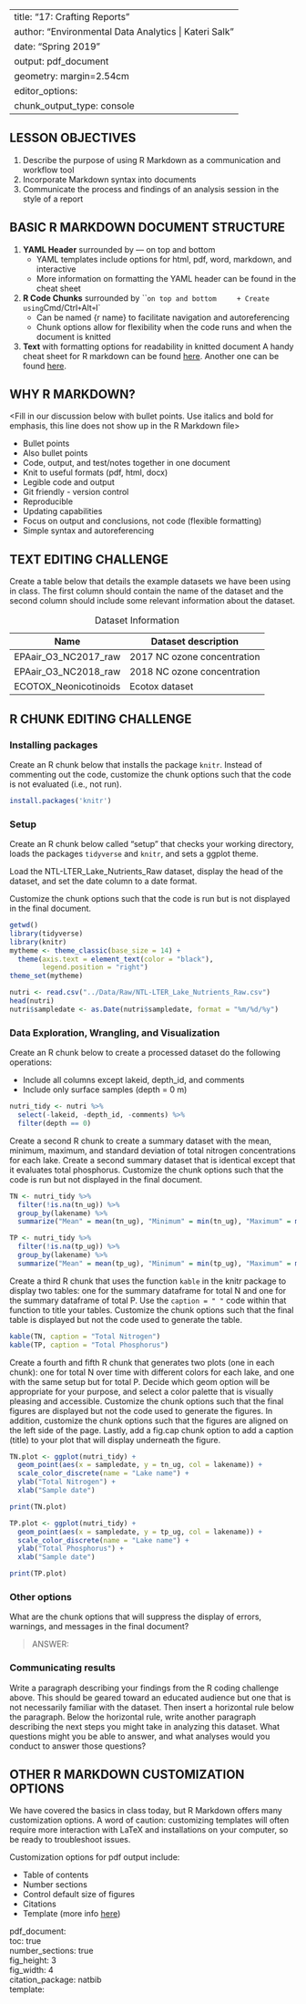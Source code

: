 
---
title: "17: Crafting Reports"
author: "Environmental Data Analytics | Kateri Salk"
date: "Spring 2019"
output: pdf_document
geometry: margin=2.54cm
editor_options: 
  chunk_output_type: console
---

## LESSON OBJECTIVES
1. Describe the purpose of using R Markdown as a communication and workflow tool
2. Incorporate Markdown syntax into documents
3. Communicate the process and findings of an analysis session in the style of a report

## BASIC R MARKDOWN DOCUMENT STRUCTURE

1. **YAML Header** surrounded by --- on top and bottom
    + YAML templates include options for html, pdf, word, markdown, and interactive
    + More information on formatting the YAML header can be found in the cheat sheet
2. **R Code Chunks** surrounded by ``` on top and bottom
    + Create using `Cmd/Ctrl` + `Alt` + `I`
    + Can be named {r name} to facilitate navigation and autoreferencing
    + Chunk options allow for flexibility when the code runs and when the document is knitted
3. **Text** with formatting options for readability in knitted document
A handy cheat sheet for R markdown can be found [here](https://www.rstudio.com/wp-content/uploads/2015/03/rmarkdown-reference.pdf). Another one can be found [here](https://www.rstudio.com/wp-content/uploads/2015/02/rmarkdown-cheatsheet.pdf).

## WHY R MARKDOWN?

<Fill in our discussion below with bullet points. Use italics and bold for emphasis, this line does not show up in the R Markdown file>

- Bullet points
+ Also bullet points
* Code, output, and test/notes together in one document
- Knit to useful formats (pdf, html, docx)
- Legible code and output
- Git friendly - version control
- Reproducible
- Updating capabilities
- Focus on output and conclusions, not code (flexible formatting)
- Simple syntax and autoreferencing

## TEXT EDITING CHALLENGE

Create a table below that details the example datasets we have been using in class. The first column should contain the name of the dataset and the second column should include some relevant information about the dataset.

Name                   | Dataset description
---------------------- | ----------------------
EPAair_O3_NC2017_raw   | 2017 NC ozone concentration
EPAair_O3_NC2018_raw   | 2018 NC ozone concentration
ECOTOX_Neonicotinoids  | Ecotox dataset

Table: Dataset Information

## R CHUNK EDITING CHALLENGE
### Installing packages
Create an R chunk below that installs the package `knitr`. Instead of commenting out the code, customize the chunk options such that the code is not evaluated (i.e., not run). 

```r
install.packages('knitr')
```

### Setup
Create an R chunk below called "setup" that checks your working directory, loads the packages `tidyverse` and `knitr`, and sets a ggplot theme. 

Load the NTL-LTER_Lake_Nutrients_Raw dataset, display the head of the dataset, and set the date column to a date format.

Customize the chunk options such that the code is run but is not displayed in the final document.

```r
getwd()
library(tidyverse)
library(knitr)
mytheme <- theme_classic(base_size = 14) +
  theme(axis.text = element_text(color = "black"), 
        legend.position = "right")
theme_set(mytheme)

nutri <- read.csv("../Data/Raw/NTL-LTER_Lake_Nutrients_Raw.csv")
head(nutri)
nutri$sampledate <- as.Date(nutri$sampledate, format = "%m/%d/%y")
```

### Data Exploration, Wrangling, and Visualization
Create an R chunk below to create a processed dataset do the following operations: 

* Include all columns except lakeid, depth_id, and comments
* Include only surface samples (depth = 0 m)

```r
nutri_tidy <- nutri %>%
  select(-lakeid, -depth_id, -comments) %>%
  filter(depth == 0)
```

Create a second R chunk to create a summary dataset with the mean, minimum, maximum, and standard deviation of total nitrogen concentrations for each lake. Create a second summary dataset that is identical except that it evaluates total phosphorus. Customize the chunk options such that the code is run but not displayed in the final document. 

```r
TN <- nutri_tidy %>%
  filter(!is.na(tn_ug)) %>%
  group_by(lakename) %>%
  summarize("Mean" = mean(tn_ug), "Minimum" = min(tn_ug), "Maximum" = max(tn_ug), "SD" = sd(tn_ug))

TP <- nutri_tidy %>%
  filter(!is.na(tp_ug)) %>%
  group_by(lakename) %>%
  summarize("Mean" = mean(tp_ug), "Minimum" = min(tp_ug), "Maximum" = max(tp_ug), "SD" = sd(tp_ug))

```

Create a third R chunk that uses the function `kable` in the knitr package to display two tables: one for the summary dataframe for total N and one for the summary dataframe of total P. Use the `caption = " "` code within that function to title your tables. Customize the chunk options such that the final table is displayed but not the code used to generate the table. 

```r
kable(TN, caption = "Total Nitrogen")
kable(TP, caption = "Total Phosphorus")
```

Create a fourth and fifth R chunk that generates two plots (one in each chunk): one for total N over time with different colors for each lake, and one with the same setup but for total P. Decide which geom option will be appropriate for your purpose, and select a color palette that is visually pleasing and accessible. Customize the chunk options such that the final figures are displayed but not the code used to generate the figures. In addition, customize the chunk options such that the figures are aligned on the left side of the page. Lastly, add a fig.cap chunk option to add a caption (title) to your plot that will display underneath the figure.

```r
TN.plot <- ggplot(nutri_tidy) +
  geom_point(aes(x = sampledate, y = tn_ug, col = lakename)) +
  scale_color_discrete(name = "Lake name") +
  ylab("Total Nitrogen") +
  xlab("Sample date")

print(TN.plot)
```

```r
TP.plot <- ggplot(nutri_tidy) +
  geom_point(aes(x = sampledate, y = tp_ug, col = lakename)) +
  scale_color_discrete(name = "Lake name") +
  ylab("Total Phosphorus") +
  xlab("Sample date")

print(TP.plot)
```

### Other options
What are the chunk options that will suppress the display of errors, warnings, and messages in the final document? 

> ANSWER: 

### Communicating results
Write a paragraph describing your findings from the R coding challenge above. This should be geared toward an educated audience but one that is not necessarily familiar with the dataset. Then insert a horizontal rule below the paragraph. Below the horizontal rule, write another paragraph describing the next steps you might take in analyzing this dataset. What questions might you be able to answer, and what analyses would you conduct to answer those questions?

## OTHER R MARKDOWN CUSTOMIZATION OPTIONS
We have covered the basics in class today, but R Markdown offers many customization options. A word of caution: customizing templates will often require more interaction with LaTeX and installations on your computer, so be ready to troubleshoot issues.

Customization options for pdf output include: 

* Table of contents
* Number sections
* Control default size of figures
* Citations
* Template (more info [here](http://jianghao.wang/post/2017-12-08-rmarkdown-templates/))

pdf_document:  
    toc: true  
    number_sections: true  
    fig_height: 3  
    fig_width: 4  
    citation_package: natbib  
    template:  

